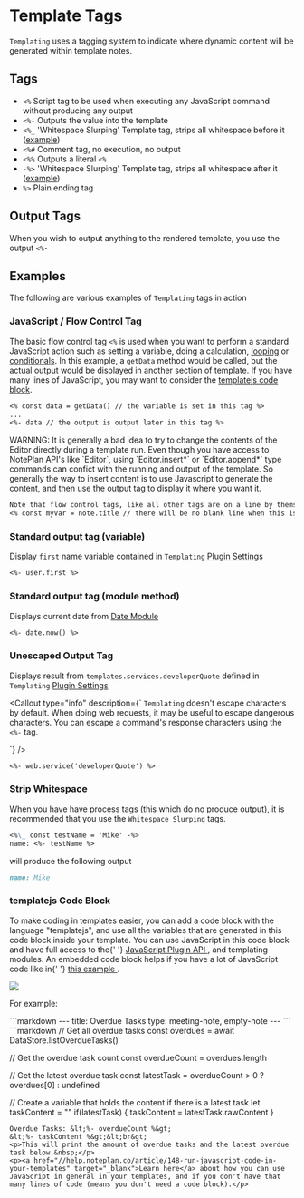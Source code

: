 
# Template Tags

`Templating` uses a tagging system to indicate where dynamic content will be generated within template notes.

## Tags

- `<%` Script tag to be used when executing any JavaScript command without producing any output
- `<%-` Outputs the value into the template
- `<%_` 'Whitespace Slurping' Template tag, strips all whitespace before it ([example](#strip-whitespace))
- `<%#` Comment tag, no execution, no output
- `<%%` Outputs a literal `<%`
- `-%>` 'Whitespace Slurping' Template tag, strips all whitespace after it ([example](#strip-whitespace))
- `%>` Plain ending tag

## Output Tags

When you wish to output anything to the rendered template, you use the output `<%-`

## Examples

The following are various examples of `Templating` tags in action

### JavaScript / Flow Control Tag

The basic flow control tag `<%` is used when you want to perform a standard JavaScript action such as setting a variable, doing a calculation, [looping](/docs/templating-examples/looping) or [conditionals](/docs/templating-examples/conditional). In this example, a `getData` method would be called, but the actual output would be displayed in another section of template. If you have many lines of JavaScript, you may want to consider the [templatejs code block](#templatejs-code-block).

```markdown
<% const data = getData() // the variable is set in this tag %>
...
<%- data // the output is output later in this tag %>
```

<Callout type="warning">
  WARNING: It is generally a bad idea to try to change the contents of the
  Editor directly during a template run. Even though you have access to NotePlan
  API's like `Editor`, using `Editor.insert*` or `Editor.append*` type commands
  can confict with the running and output of the template. So generally the way
  to insert content is to use Javascript to generate the content, and then use
  the output tag to display it where you want it.
</Callout>

```markdown
Note that flow control tags, like all other tags are on a line by themselves. This means there is a return at the end of the line. When the template is rendered, the tag will be processed and deleted, but the return at the end of the line will show up in your rendered template as a blank line. If you don't want the returns, use the minus (slurping tag) at the end of each flow control line, e.g.
<% const myVar = note.title // there will be no blank line when this is processed because of the dash: -%>
```

### Standard output tag (variable)

Display `first` name variable contained in `Templating` [Plugin Settings](/docs/settings)

```markdown
<%- user.first %>
```

### Standard output tag (module method)

Displays current date from [Date Module](/docs/templating-modules/date-module)

```markdown
<%- date.now() %>
```

### Unescaped Output Tag

Displays result from `templates.services.developerQuote` defined in `Templating` [Plugin Settings](/docs/settings)

<Callout
  type="info"
  description={`
<code>Templating</code> doesn't escape characters by default. When doing web requests, it may be useful to escape dangerous characters. You can escape a command's response characters using the <code><%-</code> tag.
  
  `}
/>

```markdown
<%- web.service('developerQuote') %>
```

### Strip Whitespace

When you have have process tags (this which do no produce output), it is recommended that you use the `Whitespace Slurping` tags.

```markdown
<%\_ const testName = 'Mike' -%>
name: <%- testName %>
```

will produce the following output

```markdown
name: Mike
```

### templatejs Code Block

<p>
  To make coding in templates easier, you can add a code block with the language
  "templatejs", and use all the variables that are generated in this code block
  inside your template. You can use JavaScript in this code block and have full
  access to the{' '}
  <a href="//help.noteplan.co/article/70-javascript-plugin-api" target="_blank">
    JavaScript Plugin API
  </a>
  , and templating modules. An embedded code block helps if you have a lot of
  JavaScript code like in{' '}
  <a
    href="//help.noteplan.co/article/162-meistertask-integration-template-get-all-open-tasks"
    target="_blank"
  >
    this example
  </a>
  .
</p>
<p>
  <img src="//d33v4339jhl8k0.cloudfront.net/docs/assets/6081f7f4c9133261f23f4b41/images/679d5efdac3b8d27c40957ee/file-c6X87YJ3ze.png"></img>
</p>
<p>For example:</p>
```markdown --- title: Overdue Tasks type: meeting-note, empty-note --- ``` ```markdown
// Get all overdue tasks const overdues = await DataStore.listOverdueTasks()

// Get the overdue task count
const overdueCount = overdues.length

// Get the latest overdue task
const latestTask = overdueCount > 0 ? overdues[0] : undefined

// Create a variable that holds the content if there is a latest task
let taskContent = ""
if(latestTask) {
taskContent = latestTask.rawContent
}

```
Overdue Tasks: &lt;%- overdueCount %&gt;
&lt;%- taskContent %&gt;&lt;br&gt;
<p>This will print the amount of overdue tasks and the latest overdue task below.&nbsp;</p>
<p><a href="//help.noteplan.co/article/148-run-javascript-code-in-your-templates" target="_blank">Learn here</a> about how you can use JavaScript in general in your templates, and if you don't have that many lines of code (means you don't need a code block).</p>

```
